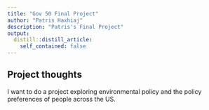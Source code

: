 ```yaml
---
title: "Gov 50 Final Project"
author: "Patris Haxhiaj"
description: "Patris's Final Project"
output:
  distill::distill_article:
    self_contained: false
---
```




## Project thoughts

I want to do a project exploring environmental policy and the policy preferences of people across the US.